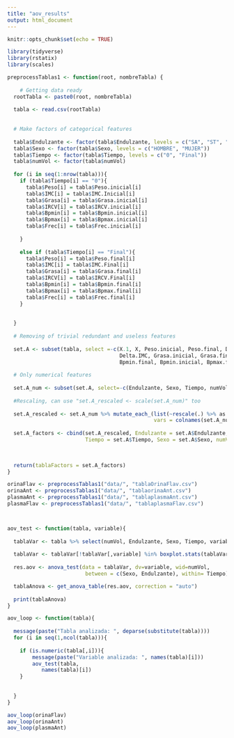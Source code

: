 ```yaml
---
title: "aov_results"
output: html_document
---
```


```r
knitr::opts_chunk$set(echo = TRUE)

library(tidyverse)
library(rstatix)
library(scales)

preprocessTablas1 <- function(root, nombreTabla) {
  
    # Getting data ready
  rootTabla <- paste0(root, nombreTabla)
  
  tabla <- read.csv(rootTabla)
  
  
  # Make factors of categorical features
  
  tabla$Endulzante <- factor(tabla$Endulzante, levels = c("SA", "ST", "SU"))
  tabla$Sexo <- factor(tabla$Sexo, levels = c("HOMBRE", "MUJER"))
  tabla$Tiempo <- factor(tabla$Tiempo, levels = c("0", "Final"))
  tabla$numVol <- factor(tabla$numVol)
  
  for (i in seq(1:nrow(tabla))){
    if (tabla$Tiempo[i] == "0"){
      tabla$Peso[i] = tabla$Peso.inicial[i]
      tabla$IMC[i] = tabla$IMC.Inicial[i]
      tabla$Grasa[i] = tabla$Grasa.inicial[i]
      tabla$IRCV[i] = tabla$IRCV.inicial[i]
      tabla$Bpmin[i] = tabla$Bpmin.inicial[i]
      tabla$Bpmax[i] = tabla$Bpmax.inicial[i]
      tabla$Frec[i] = tabla$Frec.inicial[i]
      
    }
    
    else if (tabla$Tiempo[i] == "Final"){
      tabla$Peso[i] = tabla$Peso.final[i]
      tabla$IMC[i] = tabla$IMC.Final[i]
      tabla$Grasa[i] = tabla$Grasa.final[i]
      tabla$IRCV[i] = tabla$IRCV.Final[i]
      tabla$Bpmin[i] = tabla$Bpmin.final[i]
      tabla$Bpmax[i] = tabla$Bpmax.final[i]
      tabla$Frec[i] = tabla$Frec.final[i]
    }
    
    
  }
  
  # Removing of trivial redundant and useless features 
  
  set.A <- subset(tabla, select =-c(X.1, X, Peso.inicial, Peso.final, Delta.Peso, Talla, IMC.Inicial, IMC.Final, 
                                    Delta.IMC, Grasa.inicial, Grasa.final, Delta.Grasa, IRCV.Final, IRCV.inicial, 
                                    Bpmin.final, Bpmin.inicial, Bpmax.final, Bpmax.inicial, Frec.final, Frec.inicial))
  
  # Only numerical features
  
  set.A_num <- subset(set.A, select=-c(Endulzante, Sexo, Tiempo, numVol))
  
  #Rescaling, can use "set.A_rescaled <- scale(set.A_num)" too
  
  set.A_rescaled <- set.A_num %>% mutate_each_(list(~rescale(.) %>% as.vector), 
                                               vars = colnames(set.A_num))
  
  set.A_factors <- cbind(set.A_rescaled, Endulzante = set.A$Endulzante, 
                         Tiempo = set.A$Tiempo, Sexo = set.A$Sexo, numVol = set.A$numVol)
  
  

  return(tablaFactors = set.A_factors)
}


```


```r


orinaFlav <- preprocessTablas1("data/", "tablaOrinaFlav.csv")
orinaAnt <- preprocessTablas1("data/", "tablaorinaAnt.csv")
plasmaAnt <- preprocessTablas1("data/", "tablaplasmaAnt.csv")
plasmaFlav <- preprocessTablas1("data/", "tablaplasmaFlav.csv")




```


```r

aov_test <- function(tabla, variable){
  
  tablaVar <- tabla %>% select(numVol, Endulzante, Sexo, Tiempo, variable)
  
  tablaVar <- tablaVar[!tablaVar[,variable] %in% boxplot.stats(tablaVar[,variable])$out,]
    
  res.aov <- anova_test(data = tablaVar, dv=variable, wid=numVol, 
                         between = c(Sexo, Endulzante), within= Tiempo)

  tablaAnova <- get_anova_table(res.aov, correction = "auto")
  
  print(tablaAnova)
}

aov_loop <- function(tabla){
   
  message(paste("Tabla analizada: ", deparse(substitute(tabla))))
  for (i in seq(1,ncol(tabla))){
  
    if (is.numeric(tabla[,i])){
        message(paste("Variable analizada: ", names(tabla)[i]))
        aov_test(tabla,
           names(tabla)[i])
    }
  
  
  }
}

aov_loop(orinaFlav)
aov_loop(orinaAnt)
aov_loop(plasmaAnt)


```

